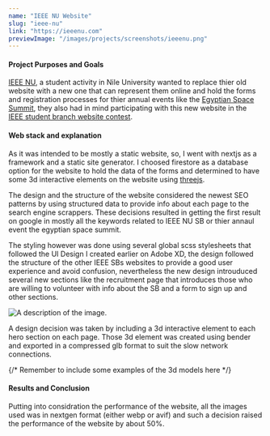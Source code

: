 ```yaml
---
name: "IEEE NU Website"
slug: "ieee-nu"
link: "https://ieeenu.com"
previewImage: "/images/projects/screenshots/ieeenu.png"
---
```


#### Project Purposes and Goals

[IEEE NU](https://ieeenu.com), a student activity in Nile University wanted to replace thier old website with a new one that can represent them online and hold the forms and registration processes for thier annual events like the [Egyptian Space Summit](https://ieenu.com/spacesummit), they also had in mind participating with this new website in the [IEEE student branch website contest](https://students.ieee.org/student-opportunities/sac-awards-programs/ieee-student-branch-website-contest/).

<VideoPlayer loop autoPlay="autoplay" muted caption="IEEE NU's previous website" playsInline>
  <source src="/videos/projects/legacy-ieeenu.webm" type="video/webm" />
  <source src="/videos/projects/legacy-ieeenu.mp4" type="video/mp4" />
</VideoPlayer>

#### Web stack and explanation

As it was intended to be mostly a static website, so, I went with nextjs as a framework and a static site generator. I choosed firestore as a database option for the website to hold the data of the forms and determined to have some 3d interactive elements on the website using [threejs](https://threejs.org). 

The design and the structure of the website considered the newest SEO patterns by using structured data to provide info about each page to the search engine scrappers. These decisions resulted in getting the first result on google in mostly all the keywords related to IEEE NU SB or thier annaul event the egyptian space summit.

The styling however was done using several global scss stylesheets that followed the UI Design I created earlier on Adobe XD, the design followed the structure of the other IEEE SBs websites to provide a good user experience and avoid confusion, nevertheless the new design introuduced several new sections like the recruitment page that introduces those who are willing to volunteer with info about the SB and a form to sign up and other sections.

<picture>
  <source srcSet="/images/projects/ui_designs.webp" type="image/webp" />
  <img src="/images/projects/ui_designs.png" alt="A description of the image." loading="lazy" decoding="async" />
</picture>

A design decision was taken by including a 3d interactive element to each hero section on each page. Those 3d element was created using bender and exported in a compressed glb format to suit the slow network connections.

{/*  Remember to include some examples of the 3d models here */}

#### Results and Conclusion

<picture>
  <source srcSet="/images/projects/snapshots/ieee-snapshot.avif" type="image/avif" />
  <ImageFrame src="/images/projects/snapshots/ieee-snapshot.png" alt="A description of the image." loading="lazy" decoding="async" caption="Lighthouse's analysis of the website" />
</picture>

Putting into considration the performance of the website, all the images used was in nextgen format (either webp or avif) and such a decision raised the performance of the website by about 50%.